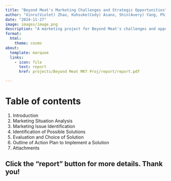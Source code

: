 ```yaml
---
title: "Beyond Meat's Marketing Challenges and Strategic Opportunities"
author: "Xinru(Violet) Zhao, Kohsuke(Cody) Asano, Shin(Avery) Yang, Philip Tong, Pratiksha Gund"
date: "2024-11-27"
image: images/image.png
description: "A marketing project for Beyond Meat's challenges and opportunities"
format:
  html:
    theme: cosmo
about:
  template: marquee
  links:
    - icon: file
      text: report
      href: projects/Beyond Meat MKT Proj/report/report.pdf

---
```

# Table of contents

1. Introduction
2. Marketing Situation Analysis
3. Marketing Issue Identification
4. Identification of Possible Solutions
5. Evaluation and Choice of Solution
6. Outline of Action Plan to Implement a Solution
7. Attachments

## Click the "report" button for more details. Thank you!